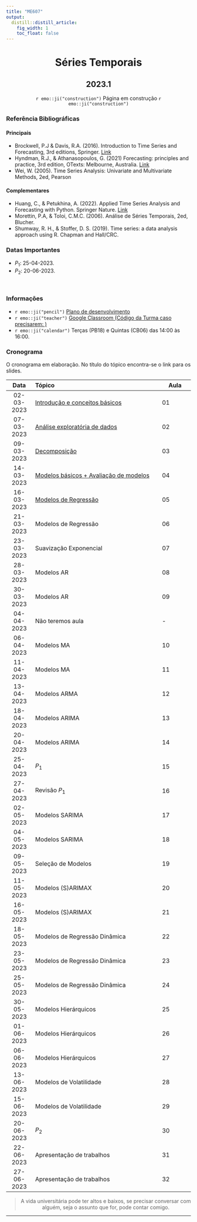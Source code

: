 ```yaml
---
title: "ME607"
output:
  distill::distill_article: 
    fig_width: 1
    toc_float: false  
---
```


<center>

# Séries Temporais

## 2023.1

`r emo::ji("construction")` Página em construção `r emo::ji("construction")`

</center>

### Referência Bibliográficas

#### Principais

- Brockwell, P.J & Davis, R.A. (2016). Introduction to Time Series and Forecasting, 3rd editions, Springer. [Link](https://link.springer.com/book/10.1007/978-3-319-29854-2)
- Hyndman, R.J., \& Athanasopoulos, G. (2021) Forecasting: principles and practice, 3rd edition, OTexts: Melbourne, Australia. [Link](https://otexts.com/fpp3/)
- Wei, W. (2005). Time Series Analysis: Univariate and Multivariate Methods, 2ed, Pearson


#### Complementares


- Huang, C., \& Petukhina, A. (2022). Applied Time Series Analysis and Forecasting with Python. Springer Nature. [Link](https://link.springer.com/book/10.1007/978-3-031-13584-2)
- Morettin, P.A, \& Toloi, C.M.C. (2006). Análise de Séries Temporais, 2ed, Blucher.
- Shumway, R. H., & Stoffer, D. S. (2019). Time series: a data analysis approach using R. Chapman and Hall/CRC.

### Datas Importantes

- $P_1:$ 25-04-2023.
- $P_2:$ 20-06-2023.
 

</br>

### Informações 

- `r emo::ji("pencil")` [Plano de desenvolvimento]()
- `r emo::ji("teacher")` [Google Classroom  (Código da Turma caso precisarem:  )]()
- `r emo::ji("calendar")` Terças (PB18) e Quintas (CB06) das 14:00 às 16:00.



### **Cronograma**

O cronograma em elaboração. No título do tópico encontra-se o link para os slides.


| Data  | Tópico                         | Aula |
|:-----:|:-------------------------------|--------|
| 02-03-2023    | [Introdução e conceitos básicos](https://ctruciosm.github.io/ME607-unicamp/Aula01.html) | 01 | 
| 07-03-2023     | [Análise exploratória de dados](https://ctruciosm.github.io/ME607-unicamp/Aula02.html) | 02 | 
| 09-03-2023     | [Decomposição](https://ctruciosm.github.io/ME607-unicamp/Aula03.html)   | 03 | 
| 14-03-2023     | [Modelos básicos + Avaliação de modelos](https://ctruciosm.github.io/ME607-unicamp/Aula04.html) | 04 | 
| 16-03-2023     | [Modelos de Regressão](https://ctruciosm.github.io/ME607-unicamp/Aula05.html) | 05 | 
| 21-03-2023     | Modelos de Regressão | 06 | 
| 23-03-2023     | Suavização Exponencial  | 07 | 
| 28-03-2023     | Modelos AR | 08 | 
| 30-03-2023     | Modelos AR   | 09 | 
| 04-04-2023     | Não teremos aula   | - | 
| 06-04-2023     | Modelos MA  | 10 | 
| 11-04-2023     | Modelos MA | 11 | 
| 13-04-2023     | Modelos ARMA | 12 | 
| 18-04-2023     | Modelos ARIMA  | 13 | 
| 20-04-2023     | Modelos ARIMA    | 14 | 
| 25-04-2023     | $P_1$ | 15 | 
| 27-04-2023     | Revisão $P_1$ | 16 |
| 02-05-2023     | Modelos SARIMA | 17 | 
| 04-05-2023     | Modelos SARIMA | 18 | 
| 09-05-2023     | Seleção de Modelos | 19 | 
| 11-05-2023     | Modelos (S)ARIMAX   | 20 | 
| 16-05-2023     | Modelos (S)ARIMAX   | 21 | 
| 18-05-2023     | Modelos de Regressão Dinâmica  | 22 | 
| 23-05-2023     | Modelos de Regressão Dinâmica | 23 | 
| 25-05-2023     | Modelos de Regressão Dinâmica | 24 | 
| 30-05-2023     | Modelos Hierárquicos | 25 | 
| 01-06-2023     | Modelos Hierárquicos  | 26 | 
| 06-06-2023     | Modelos Hierárquicos  | 27 | 
| 13-06-2023     | Modelos de Volatilidade | 28 | 
| 15-06-2023     | Modelos de Volatilidade| 29 | 
| 20-06-2023     | $P_2$ | 30 | 
| 22-06-2023     | Apresentação de trabalhos | 31 | 
| 27-06-2023     | Apresentação de trabalhos | 32 | 

<center>

> A vida universitária pode ter altos e baixos, se precisar conversar com alguém, seja o assunto que for, pode contar comigo. 

</center>



---- 